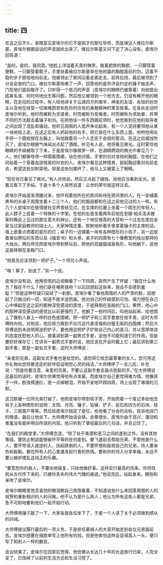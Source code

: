 ```yaml
---
---
---
```

title: 四
---




在这之后不久，来暗室见皮埃尔的已不是刚才的那位导师，而是保证人维拉尔斯基，皮埃尔根据说话的声音就听出来了。维拉尔斯基又问下定了决心没有，皮埃尔回答道：

“是的，是的，我同意。”他脸上洋溢着天真的微笑，敞着肥胖的胸部，一只脚穿着便鞋，一只脚穿着靴子，手里扶着维拉尔斯基举在他袒露的胸膛面前的剑，迈着不稳的步子胆怯地向前走。他被领出了房间沿着走廊走去，前转后拐，最后被领到了分会会堂的门口。维拉尔斯基咳嗽了一声，回答他的是共济会约定的锤子敲击声，门在他们面前敞开了。只听得一个低沉的声音（皮埃尔的眼睛仍被蒙着）向他提出姓甚名谁、何时何地出生等问题。然后他又被领到一个地方去，仍没有解开他的眼睛，在走动的过程中，有人给他讲关于云游四方的艰辛、神圣的友谊、永恒的创世主以及他在经受一切艰难困苦和危险时应有的勇敢精神的寓言故事。在各处走动时皮埃尔听到，他时而被称为求道者，时而被称为受难者，时而被称为求助者，并用不同的方法敲击着锤子和剑。在把他往一件东西跟前领时，他觉察到在他的指导者之间出现了混乱和骚动。他听见周围的人低声争论起来，有一个人坚持要领他从某一块地毯上走。在这之后有人抓起他的右手，把它放在什么东西上面，吩咐他用左手把一个圆规按在左胸上，叫他跟着另一个人念忠于会规的誓词。在这之后蜡烛吹灭了，皮埃尔根据气味闻出点起了酒精，听见有人说，他将看见微光。这时蒙住他眼睛的手绢被取了下来，于是皮埃尔像做梦一样，在酒精燃烧的微光中看见几个人，他们都像导师一样围着围裙，站在他对面，手里的剑对准他的胸膛。在他们之间站着一个穿着血迹斑斑的衬衣的人。皮埃尔看见这种情景，挺起胸迎着剑向前走去，希望这些剑刺穿他。但是这些剑挪开了，他马上又被蒙上了眼睛。

“现在你已看见了微光。”有人对他说。然后又点起了蜡烛，说他应当看到全光，说着又取下了手绢，于是十多个人突然说道：尘世的荣华就这样过去。

皮埃尔开始逐渐清醒过来，他环视着他所在的房间和待在房间里的人。在一张铺着黑布的长桌子周围坐着十二三个人，他们的服装都和在这之前他见过的人一样。有几个人皮埃尔在彼得堡社交界曾经见过。在主席的位置上坐着一个陌生的年轻人，此人脖子上挂着一个特殊的十字架。在他的右首坐着两年前他在安娜·帕夫洛夫娜家的晚会上见过的那位意大利神父。还有一个地位很高的大官和一个过去在库拉金家当过家庭教师的瑞士人。大家神情庄重，默默地听着手里拿着锤子的主席的话。墙上嵌着点燃着的星形的灯；桌子的一边铺着一块有各种图形的小毯子，另一边放着类似祭坛的东西以及《福音书》和头骨。桌子的四周有七个像教堂的烛台那样的大烛台。两位师兄把皮埃尔带到祭坛前，把他的双腿摆成直角形，叫他躺下，说他这是拜倒在圣殿门口。

“他首先应该领到一把铲子。”一个师兄小声说。

“唉！算了，别说了。”另一个说。

皮埃尔没有动，他用惊慌的近视眼看了一下四周，突然产生了怀疑：“我在什么地方？我在干什么？他们是在嘲笑我吧？以后回想起这些来，我会不会感到羞耻？”但是这种怀疑只延续了一刹那。皮埃尔看了看他周围的人的严肃的脸，回想起了已做过的一切，知道不能半途而废。他对自己的怀疑感到可怕，竭力想在自己心中唤起在这之前的那种深受感动的感觉，于是拜倒在圣殿的门口。果然，他心中的那种深受感动的感觉比以前更强烈了。他躺了一些时间后，叫他站起来，给他围上了像别人身上一样的白色皮围裙，把一把铲子和三双手套放在他手里，这时大师傅转向他，对他说，他应努力做到不玷污这代表坚强和白璧无瑕的白围裙；然后大师傅说到未说明用途的铲子，要他用这把铲子铲除自己内心的恶习，并以宽厚体谅的态度抚慰他人的心。接着讲到第一副男式手套，说他不可能知道它的作用，但是要好好保存它；在讲另一副男式手套时说，他应该在开会时戴上它；最后讲到第三副手套，那是一副女式手套，这时大师傅说：

“亲爱的兄弟，这副女式手套也是给您的。请您把它给您最尊重的女人。您可用这件礼物向您将要选定的好伴侣证明您心灵的纯洁，”大师傅停了一会儿后，补充说：“但是你要注意，亲爱的兄弟，不要让这副手套去装点肮脏的手。”在大师傅说这最后的话时，皮埃尔仿佛觉得他有点发窘。而皮埃尔自己更觉得难为情，他像孩子一样，脸涨得通红，差一点掉眼泪，开始不安地环顾四周，场上出现了难堪的沉默。

这沉默被一位师兄弟打破了，他把皮埃尔带到毯子旁，开始照着一个笔记本给他念毯子上各种图形的说明：太阳、月亮、锤子、铅锤、铲子、岩石和四方的石块、柱子、三扇窗户等等。然后给皮埃尔指定了座位，给他看了分会的会标，告诉他进门的暗语，最后让他坐下。大师傅开始读会章。会章很长，皮埃尔由于高兴、激动和害羞没有能听明白所读的内容。他只听到了章程最后的几句话，并且记住了。

“在我们的殿堂里，”大师傅念道，“除了处于美德和恶习之间的差别之外，没有其他等级。要防止制造能够破坏平等的任何差别。要飞速前去帮助兄弟，不管他是什么人，要开导误入迷途的人，扶起跌倒的人，不要怀恨和敌视自己的兄弟。待人要亲热和殷勤。要在所有人的心里激发起行善的热情。要和你的邻人分享幸福，永远不要让嫉妒搅乱这纯正的乐趣。

“要宽恕你的敌人，不要向他报复，只给他做好事。这样实行最高的信条，你将找到从古代传下来的、已被你丢失的伟大气魄的痕迹。”他说完后，站起身来，拥抱和亲吻了皮埃尔。

皮埃尔眼睛里饱含喜悦的眼泪朝自己周围看着，不知道说些什么来回答周围的人的祝贺和重新相识的人的问候。他不认为是什么熟人；他认为所有这些人都是兄弟，急不可耐地要和他们一起开始行动。

大师傅用锤子敲了一下，大家各就各位坐下了，于是一个人读了关于必须做到顺从的训诫。

大师傅提议履行最后的一项义务，于是担任募捐人的大官开始走到各位兄弟面前去。皮埃尔想要在捐款单写上他所有的钱，但是他害怕这样会显得高人一头，便只写了和别人一样的数目。

会议结束了，皮埃尔在回家后觉得，他仿佛从长达几十年的长途旅行归来，人完全变了，已改掉了以前的生活方式和生活习惯了。